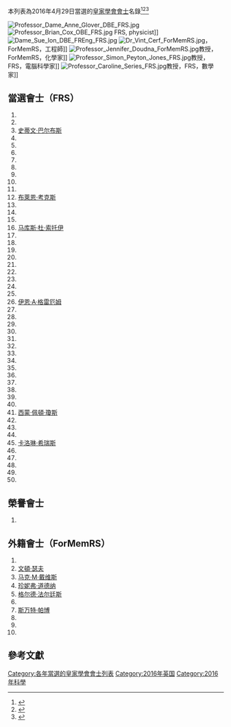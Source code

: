 本列表為2016年4月29日當選的[[皇家學會會士|皇家學會會士]]名錄<ref>{{cite web|url=https://royalsociety.org/fellows/fellows-directory/#?earliestelectedyear=2016|title=Search for Royal Society Fellows database, election year 2016|publisher=[[皇家学会|Royal Society]]|location=London|accessdate=2017-01-24|archive-date=2015-03-16|archive-url=https://web.archive.org/web/20150316060617/https://royalsociety.org/about-us/fellowship/fellows/#?earliestelectedyear=2016|dead-url=no}}</ref><ref name=royal2016>{{cite web|publisher=[[皇家学会|Royal Society]]|location=London|title=Fellows of the Royal Society|url=https://royalsociety.org/fellows/|archiveurl=https://web.archive.org/web/20160429010206/https://royalsociety.org/fellows/|archivedate=2016-04-29|accessdate=2017-01-24|dead-url=no}}</ref><ref>{{cite web|archiveurl=https://web.archive.org/web/20160429094020/https://royalsociety.org/news/2016/04/new-fellows-2016/|archivedate=2016-04-29|url=https://royalsociety.org/news/2016/04/new-fellows-2016/|publisher=[[皇家学会|Royal Society]]|location=London|title=50 leading scientists elected as Fellows of Royal Society|accessdate=2017-01-24|dead-url=no}}</ref>

[[File:Professor_Dame_Anne_Glover_DBE_FRS.jpg|thumb]]
[[File:Professor_Brian_Cox_OBE_FRS.jpg|thumb]] FRS, physicist]]
[[File:Dame_Sue_Ion_DBE_FREng_FRS.jpg|thumb]]
[[File:Dr_Vint_Cerf_ForMemRS.jpg|thumb]]，ForMemRS，工程師]]
[[File:Professor_Jennifer_Doudna_ForMemRS.jpg|thumb]]教授，ForMemRS，化學家]]
[[File:Professor_Simon_Peyton_Jones_FRS.jpg|thumb]]教授，FRS，電腦科學家]]
[[File:Professor_Caroline_Series_FRS.jpg|thumb]]教授，FRS，數學家]]

==當選會士（FRS）==
# {{tsl|en|Chris Abell||Chris Abell}}
# {{tsl|en|Jas Pal Badyal||Jas Pal Badyal}}
# [[史蒂文·巴尔布斯|史蒂文·巴尔布斯]]
# {{tsl|en|Polina Bayvel||Polina Bayvel}}
# {{tsl|en|Graham Bell (biologist)||Graham Bell}}
# {{tsl|en|Martin Bridson||Martin Bridson}}
# {{tsl|en|John P. Burrows||John P. Burrows}}
# {{tsl|en|Katharine Cashman||Katharine Cashman}}
# {{tsl|en|Sarah Cleaveland||Sarah Cleaveland}}
# {{tsl|en|James D. Y. Collier||James Collier}}
# {{tsl|en|Alastair Compston||Alastair Compston}}
# [[布萊恩·考克斯_(物理學家)|布萊恩·考克斯]]
# {{tsl|en|Jack Cuzick||Jack Cuzick}}
# {{tsl|en|William I. F. David||William I. F. David}}
# {{tsl|en|Christl Donnelly||Christl Donnelly}}
# [[马库斯·杜·索托伊|马库斯·杜·索托伊]]
# {{tsl|en|James S. Dunlop||James S. Dunlop}}
# {{tsl|en|Artur Ekert||Artur Ekert}}
# {{tsl|en|Maria Fitzgerald||Maria Fitzgerald}}
# {{tsl|en|Antony Galione||Antony Galione}}
# {{tsl|en|Pratibha Gai||Pratibha Gai}}
# {{tsl|en|Harry J. Gilbert||Harry J. Gilbert}}
# {{tsl|en|Patrick Gill (scientist)||Patrick Gill}}
# {{tsl|en|Anne Glover (biologist)||Anne Glover}}
# {{tsl|en|Neil A. R. Gow||Neil A. R. Gow}}
# [[伊恩·A·格雷厄姆|伊恩·A·格雷厄姆]]
# {{tsl|en|Richard P. Harvey||Richard P. Harvey}}
# {{tsl|en|Adrian Hayday||Adrian Hayday}}
# {{tsl|en|Ramanujan Hegde||Ramanujan Hegde}}
# {{tsl|en|David Hight||David Hight}}
# {{tsl|en|Sue Ion||Sue Ion}}
# {{tsl|en|Eugenia Kumacheva||Eugenia Kumacheva}}
# {{tsl|en|Corinne Le Quéré||Corinne Le Quéré}}
# {{tsl|en|Mark A. Lemmon||Mark A. Lemmon}}
# {{tsl|en|David Lodge (neuroscientist)||David Lodge}}
# {{tsl|en|Eleanor Maguire||Eleanor Maguire}}
# {{tsl|en|Lakshminarayanan Mahadevan||Lakshminarayanan Mahadevan}}
# {{tsl|en|Gilean McVean||Gilean McVean}}
# {{tsl|en|Russell E. Morris||Russell E. Morris}}
# {{tsl|en|Luke A. J. O'Neill||Luke A. J. O'Neill}}
# [[西蒙·佩頓·瓊斯|西蒙·佩頓·瓊斯]]
# {{tsl|en|Jonathon Pines||Jonathon Pines}}
# {{tsl|en|James I. Prosser||James I. Prosser}}
# {{tsl|en|Sriram Ramaswamy||Sriram Ramaswamy}}
# [[卡洛琳·希瑞斯|卡洛琳·希瑞斯]]
# {{tsl|en|Ted Shepherd||Ted Shepherd}}
# {{tsl|en|Alison Mary Smith||Alison Mary Smith}}
# {{tsl|en|David J. Wales||David J. Wales}}
# {{tsl|en|Philip J. Withers||Philip J. Withers}}
# {{tsl|en|Paul_Workman_(scientist)||Paul Workman}}

==榮譽會士==
# {{tsl|en|Adair Turner, Baron Turner of Ecchinswell||Adair Turner, Baron Turner of Ecchinswell}}

==外籍會士（ForMemRS）==
# {{tsl|en|Robert Cava||Robert Cava}}
# [[文頓·瑟夫|文頓·瑟夫]]
# [[马克·M·戴维斯|马克·M·戴维斯]]
# [[珍妮弗·道德纳|珍妮弗·道德纳]]
# [[格尔德·法尔廷斯|格尔德·法尔廷斯]]
# {{tsl|en|John M. Hayes (scientist)||John M. Hayes}}
# [[斯万特·帕博|斯万特·帕博]]
# {{tsl|en|Pasko Rakic||Pasko Rakic}}
# {{tsl|en|Rino Rappuoli||Rino Rappuoli}}
# {{tsl|en|Ellen D. Williams (chemist)||Ellen D. Williams}}

==參考文獻==
{{reflist}}
{{Commons category|Fellows of the Royal Society elected in 2016}}

{{Fellows of the Royal Society}}

[[Category:各年當選的皇家學會會士列表|Category:各年當選的皇家學會會士列表]]
[[Category:2016年英国|Category:2016年英国]]
[[Category:2016年科學|Category:2016年科學]]